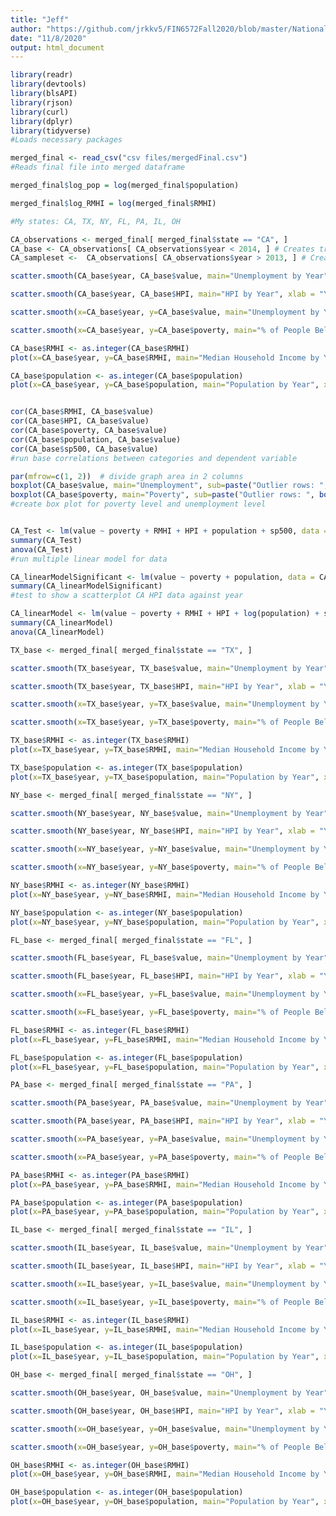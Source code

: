 ```yaml
---
title: "Jeff"
author: "https://github.com/jrkkv5/FIN6572Fall2020/blob/master/National%20Debt/importNationalDebt.Rmd"
date: "11/8/2020"
output: html_document
---
```


``` r
library(readr)
library(devtools)
library(blsAPI)
library(rjson)
library(curl)
library(dplyr)
library(tidyverse)
#Loads necessary packages

merged_final <- read_csv("csv files/mergedFinal.csv")
#Reads final file into merged dataframe

merged_final$log_pop = log(merged_final$population)

merged_final$log_RMHI = log(merged_final$RMHI)

#My states: CA, TX, NY, FL, PA, IL, OH
```


``` r

CA_observations <- merged_final[ merged_final$state == "CA", ]
CA_base <- CA_observations[ CA_observations$year < 2014, ] # Creates training set for model
CA_sampleset <-  CA_observations[ CA_observations$year > 2013, ] # Creates set to test model

scatter.smooth(CA_base$year, CA_base$value, main="Unemployment by Year", xlab = "Year", ylab = "Unemployment", col = "blue")

scatter.smooth(CA_base$year, CA_base$HPI, main="HPI by Year", xlab = "Year", ylab = "HPI", col = "blue")

scatter.smooth(x=CA_base$year, y=CA_base$value, main="Unemployment by Year", xlab = "Year", ylab = "Unemployment", col = "red")

scatter.smooth(x=CA_base$year, y=CA_base$poverty, main="% of People Below Poverty Level", xlab = "Year", ylab = "Poverty", ylim = c(0,20))

CA_base$RMHI <- as.integer(CA_base$RMHI)
plot(x=CA_base$year, y=CA_base$RMHI, main="Median Household Income by Year", xlab = "Year", ylab = "RMHI" )

CA_base$population <- as.integer(CA_base$population)
plot(x=CA_base$year, y=CA_base$population, main="Population by Year", xlab = "Year", ylab = "Population" )


cor(CA_base$RMHI, CA_base$value)
cor(CA_base$HPI, CA_base$value)
cor(CA_base$poverty, CA_base$value)
cor(CA_base$population, CA_base$value)
cor(CA_base$sp500, CA_base$value)
#run base correlations between categories and dependent variable

par(mfrow=c(1, 2))  # divide graph area in 2 columns
boxplot(CA_base$value, main="Unemployment", sub=paste("Outlier rows: ", boxplot.stats(CA_base$value)$out))  # box plot for 'Unemployment'
boxplot(CA_base$poverty, main="Poverty", sub=paste("Outlier rows: ", boxplot.stats(CA_base$poverty)$out))  # box plot for 'Poverty'
#create box plot for poverty level and unemployment level


CA_Test <- lm(value ~ poverty + RMHI + HPI + population + sp500, data = CA_base)
summary(CA_Test)
anova(CA_Test)
#run multiple linear model for data

CA_linearModelSignificant <- lm(value ~ poverty + population, data = CA_base)
summary(CA_linearModelSignificant)
#test to show a scatterplot CA HPI data against year

CA_linearModel <- lm(value ~ poverty + RMHI + HPI + log(population) + sp500, data = CA_base)
summary(CA_linearModel)
anova(CA_linearModel)
```

``` r

TX_base <- merged_final[ merged_final$state == "TX", ]

scatter.smooth(TX_base$year, TX_base$value, main="Unemployment by Year", xlab = "Year", ylab = "Unemployment", col = "blue", span = 2/3)

scatter.smooth(TX_base$year, TX_base$HPI, main="HPI by Year", xlab = "Year", ylab = "HPI", col = "blue")

scatter.smooth(x=TX_base$year, y=TX_base$value, main="Unemployment by Year", xlab = "Year", ylab = "Unemployment", col = "red")

scatter.smooth(x=TX_base$year, y=TX_base$poverty, main="% of People Below Poverty Level", xlab = "Year", ylab = "Poverty", ylim = c(0,20))

TX_base$RMHI <- as.integer(TX_base$RMHI)
plot(x=TX_base$year, y=TX_base$RMHI, main="Median Household Income by Year", xlab = "Year", ylab = "RMHI" )

TX_base$population <- as.integer(TX_base$population)
plot(x=TX_base$year, y=TX_base$population, main="Population by Year", xlab = "Year", ylab = "Population" )

```
``` r

NY_base <- merged_final[ merged_final$state == "NY", ]

scatter.smooth(NY_base$year, NY_base$value, main="Unemployment by Year", xlab = "Year", ylab = "Unemployment", col = "blue")

scatter.smooth(NY_base$year, NY_base$HPI, main="HPI by Year", xlab = "Year", ylab = "HPI", col = "blue")

scatter.smooth(x=NY_base$year, y=NY_base$value, main="Unemployment by Year", xlab = "Year", ylab = "Unemployment", col = "red")

scatter.smooth(x=NY_base$year, y=NY_base$poverty, main="% of People Below Poverty Level", xlab = "Year", ylab = "Poverty", ylim = c(0,20))

NY_base$RMHI <- as.integer(NY_base$RMHI)
plot(x=NY_base$year, y=NY_base$RMHI, main="Median Household Income by Year", xlab = "Year", ylab = "RMHI" )

NY_base$population <- as.integer(NY_base$population)
plot(x=NY_base$year, y=NY_base$population, main="Population by Year", xlab = "Year", ylab = "Population" )

```

``` r

FL_base <- merged_final[ merged_final$state == "FL", ]

scatter.smooth(FL_base$year, FL_base$value, main="Unemployment by Year", xlab = "Year", ylab = "Unemployment", col = "blue")

scatter.smooth(FL_base$year, FL_base$HPI, main="HPI by Year", xlab = "Year", ylab = "HPI", col = "blue")

scatter.smooth(x=FL_base$year, y=FL_base$value, main="Unemployment by Year", xlab = "Year", ylab = "Unemployment", col = "red")

scatter.smooth(x=FL_base$year, y=FL_base$poverty, main="% of People Below Poverty Level", xlab = "Year", ylab = "Poverty", ylim = c(0,20))

FL_base$RMHI <- as.integer(FL_base$RMHI)
plot(x=FL_base$year, y=FL_base$RMHI, main="Median Household Income by Year", xlab = "Year", ylab = "RMHI" )

FL_base$population <- as.integer(FL_base$population)
plot(x=FL_base$year, y=FL_base$population, main="Population by Year", xlab = "Year", ylab = "Population" )

```


``` r

PA_base <- merged_final[ merged_final$state == "PA", ]

scatter.smooth(PA_base$year, PA_base$value, main="Unemployment by Year", xlab = "Year", ylab = "Unemployment", col = "blue")

scatter.smooth(PA_base$year, PA_base$HPI, main="HPI by Year", xlab = "Year", ylab = "HPI", col = "blue")

scatter.smooth(x=PA_base$year, y=PA_base$value, main="Unemployment by Year", xlab = "Year", ylab = "Unemployment", col = "red")

scatter.smooth(x=PA_base$year, y=PA_base$poverty, main="% of People Below Poverty Level", xlab = "Year", ylab = "Poverty", ylim = c(0,20))

PA_base$RMHI <- as.integer(PA_base$RMHI)
plot(x=PA_base$year, y=PA_base$RMHI, main="Median Household Income by Year", xlab = "Year", ylab = "RMHI" )

PA_base$population <- as.integer(PA_base$population)
plot(x=PA_base$year, y=PA_base$population, main="Population by Year", xlab = "Year", ylab = "Population" )

```

``` r

IL_base <- merged_final[ merged_final$state == "IL", ]

scatter.smooth(IL_base$year, IL_base$value, main="Unemployment by Year", xlab = "Year", ylab = "Unemployment", col = "blue")

scatter.smooth(IL_base$year, IL_base$HPI, main="HPI by Year", xlab = "Year", ylab = "HPI", col = "blue")

scatter.smooth(x=IL_base$year, y=IL_base$value, main="Unemployment by Year", xlab = "Year", ylab = "Unemployment", col = "red")

scatter.smooth(x=IL_base$year, y=IL_base$poverty, main="% of People Below Poverty Level", xlab = "Year", ylab = "Poverty", ylim = c(0,20))

IL_base$RMHI <- as.integer(IL_base$RMHI)
plot(x=IL_base$year, y=IL_base$RMHI, main="Median Household Income by Year", xlab = "Year", ylab = "RMHI" )

IL_base$population <- as.integer(IL_base$population)
plot(x=IL_base$year, y=IL_base$population, main="Population by Year", xlab = "Year", ylab = "Population" )

```

``` r

OH_base <- merged_final[ merged_final$state == "OH", ]

scatter.smooth(OH_base$year, OH_base$value, main="Unemployment by Year", xlab = "Year", ylab = "Unemployment", col = "blue")

scatter.smooth(OH_base$year, OH_base$HPI, main="HPI by Year", xlab = "Year", ylab = "HPI", col = "blue")

scatter.smooth(x=OH_base$year, y=OH_base$value, main="Unemployment by Year", xlab = "Year", ylab = "Unemployment", col = "red")

scatter.smooth(x=OH_base$year, y=OH_base$poverty, main="% of People Below Poverty Level", xlab = "Year", ylab = "Poverty", ylim = c(0,20))

OH_base$RMHI <- as.integer(OH_base$RMHI)
plot(x=OH_base$year, y=OH_base$RMHI, main="Median Household Income by Year", xlab = "Year", ylab = "RMHI" )

OH_base$population <- as.integer(OH_base$population)
plot(x=OH_base$year, y=OH_base$population, main="Population by Year", xlab = "Year", ylab = "Population" )

```